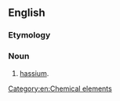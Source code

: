==English==

===Etymology===
{{prefix|en|eka|osmium}}

===Noun===
{{en-noun|-}}

# [[hassium]].

[[Category:en:Chemical elements]]